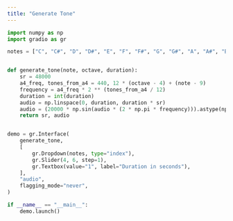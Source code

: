 ```yaml
---
title: "Generate Tone"
---
```


```python
import numpy as np
import gradio as gr

notes = ["C", "C#", "D", "D#", "E", "F", "F#", "G", "G#", "A", "A#", "B"]


def generate_tone(note, octave, duration):
    sr = 48000
    a4_freq, tones_from_a4 = 440, 12 * (octave - 4) + (note - 9)
    frequency = a4_freq * 2 ** (tones_from_a4 / 12)
    duration = int(duration)
    audio = np.linspace(0, duration, duration * sr)
    audio = (20000 * np.sin(audio * (2 * np.pi * frequency))).astype(np.int16)
    return sr, audio


demo = gr.Interface(
    generate_tone,
    [
        gr.Dropdown(notes, type="index"),
        gr.Slider(4, 6, step=1),
        gr.Textbox(value="1", label="Duration in seconds"),
    ],
    "audio",
    flagging_mode="never",
)

if __name__ == "__main__":
    demo.launch()
```
